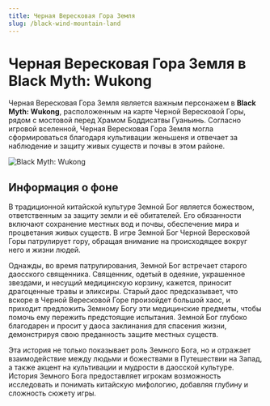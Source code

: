 ```yaml
---
title: Черная Вересковая Гора Земля
slug: /black-wind-mountain-land
---
```


# Черная Вересковая Гора Земля в Black Myth: Wukong

Черная Вересковая Гора Земля является важным персонажем в **Black Myth: Wukong**, расположенным на карте Черной Вересковой Горы, рядом с мостовой перед Храмом Боддисатвы Гуаньинь. Согласно игровой вселенной, Черная Вересковая Гора Земля могла сформироваться благодаря культивации женьшеня и отвечает за наблюдение и защиту живых существ и почвы в этом районе.

<img src="https://image.informedainews.com/hfstd.jpeg" alt="Black Myth: Wukong"/>

## Информация о фоне

В традиционной китайской культуре Земной Бог является божеством, ответственным за защиту земли и её обитателей. Его обязанности включают сохранение местных вод и почвы, обеспечение мира и процветания живых существ. В игре Земной Бог Черной Вересковой Горы патрулирует гору, обращая внимание на происходящее вокруг него и жизни людей.

Однажды, во время патрулирования, Земной Бог встречает старого даосского священника. Священник, одетый в одеяние, украшенное звездами, и несущий медицинскую корзину, кажется, приносит драгоценные травы и эликсиры. Старый даос предсказывает, что вскоре в Черной Вересковой Горе произойдет большой хаос, и приходит предложить Земному Богу эти медицинские предметы, чтобы помочь ему пережить предстоящие испытания. Земной Бог глубоко благодарен и просит у даоса заклинания для спасения жизни, демонстрируя свою преданность защите местных существ.

Эта история не только показывает роль Земного Бога, но и отражает взаимодействие между людьми и божествами в Путешествии на Запад, а также акцент на культивации и мудрости в даосской культуре. История Земного Бога предоставляет игрокам возможность исследовать и понимать китайскую мифологию, добавляя глубину и сложность сюжету игры.